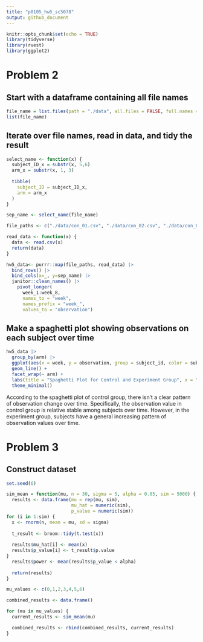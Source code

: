 ```yaml
---
title: "p8105_hw5_sc5078"
output: github_document
---
```


```r
knitr::opts_chunk$set(echo = TRUE)
library(tidyverse)
library(rvest)
library(ggplot2)
```

# Problem 2
## Start with a dataframe containing all file names
```r
file_name = list.files(path = "./data", all.files = FALSE, full.names = FALSE)
list(file_name)
```

## Iterate over file names, read in data, and tidy the result
```r
select_name <- function(x) {
  subject_ID_x = substr(x, 5,6)
  arm_x = substr(x, 1, 3)
  
  tibble(
    subject_ID = subject_ID_x, 
    arm = arm_x
  )
}

sep_name <- select_name(file_name)

file_paths <- c("./data/con_01.csv", "./data/con_02.csv", "./data/con_03.csv", "./data/con_04.csv", "./data/con_05.csv", "./data/con_06.csv", "./data/con_07.csv", "./data/con_08.csv", "./data/con_09.csv", "./data/con_10.csv", "./data/exp_01.csv", "./data/exp_02.csv", "./data/exp_03.csv", "./data/exp_04.csv", "./data/exp_05.csv", "./data/exp_06.csv", "./data/exp_07.csv", "./data/exp_08.csv", "./data/exp_09.csv", "./data/exp_10.csv")

read_data <- function(x) {
  data <- read.csv(x)  
  return(data)
}

hw5_data<- purrr::map(file_paths, read_data) |>
  bind_rows() |>
  bind_cols(x=_, y=sep_name) |>
  janitor::clean_names() |>
    pivot_longer(
      week_1:week_8,
      names_to = "week",
      names_prefix = "week_",
      values_to = "observation")
```

## Make a spaghetti plot showing observations on each subject over time
```r
hw5_data |>
  group_by(arm) |>
  ggplot(aes(x = week, y = observation, group = subject_id, color = subject_id)) +
  geom_line() +
  facet_wrap(~ arm) +
  labs(title = "Spaghetti Plot for Control and Experiment Group", x = "Week", y = "Observation") +
  theme_minimal()
```
According to the spaghetti plot of control group, there isn't a clear pattern of observation change over time. Specifically, the observation value in control group is relative stable among subjects over time. However, in the experiment group, subjects have a general increasing pattern of observation values over time.


# Problem 3
## Construct dataset
```r
set.seed(6)

sim_mean = function(mu, n = 30, sigma = 5, alpha = 0.05, sim = 5000) {
  results <- data.frame(mu = rep(mu, sim),
                        mu_hat = numeric(sim),
                        p_value = numeric(sim))
for (i in 1:sim) {
  x <- rnorm(n, mean = mu, sd = sigma)
  
  t_result <- broom::tidy(t.test(x))
  
  results$mu_hat[i] <- mean(x)
  results$p_value[i] <- t_result$p.value
} 
  results$power <- mean(results$p_value < alpha)
  
  return(results)
}

mu_values <- c(0,1,2,3,4,5,6)

combined_results <- data.frame()

for (mu in mu_values) {
  current_results <- sim_mean(mu)

  combined_results <- rbind(combined_results, current_results)
}

```

